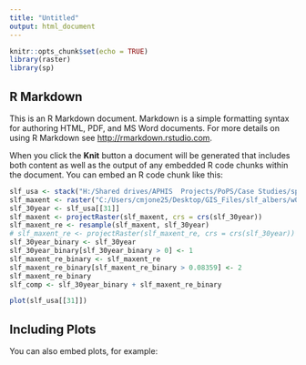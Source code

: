 ```yaml
---
title: "Untitled"
output: html_document
---
```


```r
knitr::opts_chunk$set(echo = TRUE)
library(raster)
library(sp)
```

## R Markdown

This is an R Markdown document. Markdown is a simple formatting syntax for authoring HTML, PDF, and MS Word documents. For more details on using R Markdown see <http://rmarkdown.rstudio.com>.

When you click the **Knit** button a document will be generated that includes both content as well as the output of any embedded R code chunks within the document. You can embed an R code chunk like this:

```r
slf_usa <- stack("H:/Shared drives/APHIS  Projects/PoPS/Case Studies/spotted_latternfly/whole_usa/5km/whole_usa_probability.tif")
slf_maxent <- raster("C:/Users/cmjone25/Desktop/GIS_Files/slf_albers/w001001.adf")
slf_30year <- slf_usa[[31]]
slf_maxent <- projectRaster(slf_maxent, crs = crs(slf_30year))
slf_maxent_re <- resample(slf_maxent, slf_30year)
# slf_maxent_re <- projectRaster(slf_maxent_re, crs = crs(slf_30year))
slf_30year_binary <- slf_30year
slf_30year_binary[slf_30year_binary > 0] <- 1
slf_maxent_re_binary <- slf_maxent_re
slf_maxent_re_binary[slf_maxent_re_binary > 0.08359] <- 2
slf_maxent_re_binary
slf_comp <- slf_30year_binary + slf_maxent_re_binary

plot(slf_usa[[31]])
```

## Including Plots

You can also embed plots, for example:

```r

```
